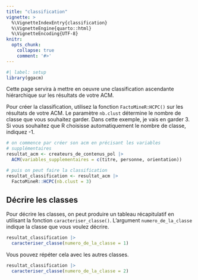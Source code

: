 ```yaml
---
title: "classification"
vignette: >
  %\VignetteIndexEntry{classification}
  %\VignetteEngine{quarto::html}
  %\VignetteEncoding{UTF-8}
knitr:
  opts_chunk:
    collapse: true
    comment: '#>'
---
```


```r
#| label: setup
library(ggacm)
```

Cette page servira à mettre en oeuvre une classification ascendante hiérarchique sur les résultats de votre ACM.

Pour créer la classification, utilisez la fonction `FactoMineR:HCPC()` sur les résultats de votre ACM. Le paramètre `nb.clust` détermine le nombre de classe que vous souhaitez garder. Dans cette exemple, je vais en garder 3. Si vous souhaitez que R choisisse automatiquement le nombre de classe, indiquez -1.

```r
# on commence par créer son acm en précisant les variables 
# supplémentaires
resultat_acm <- createurs_de_contenus_pol |> 
  ACM(variables_supplementaires = c(titre, personne, orientation))

# puis on peut faire la classification
resultat_classification <- resultat_acm |> 
  FactoMineR::HCPC(nb.clust = 3)
```

## Décrire les classes

Pour décrire les classes, on peut produire un tableau récapitulatif en utilisant la fonction `caracteriser_classe()`. L'argument `numero_de_la_classe` indique la classe que vous voulez décrire.

```r
resultat_classification |> 
  caracteriser_classe(numero_de_la_classe = 1)
```

Vous pouvez répéter cela avec les autres classes.

```r
resultat_classification |> 
  caracteriser_classe(numero_de_la_classe = 2)
```
